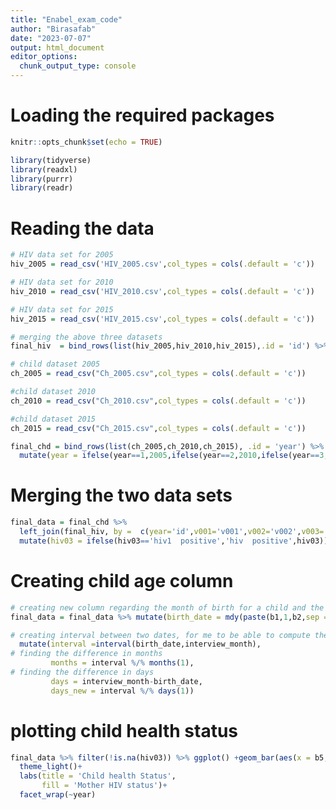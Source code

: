 ```yaml
---
title: "Enabel_exam_code"
author: "Birasafab"
date: "2023-07-07"
output: html_document
editor_options: 
  chunk_output_type: console
---
```


# Loading the required packages
```r
knitr::opts_chunk$set(echo = TRUE)

library(tidyverse)
library(readxl)
library(purrr)
library(readr)
```

# Reading the data
```r
# HIV data set for 2005
hiv_2005 = read_csv('HIV_2005.csv',col_types = cols(.default = 'c'))

# HIV data set for 2010
hiv_2010 = read_csv('HIV_2010.csv',col_types = cols(.default = 'c'))

# HIV data set for 2015
hiv_2015 = read_csv('HIV_2015.csv',col_types = cols(.default = 'c'))

# merging the above three datasets
final_hiv  = bind_rows(list(hiv_2005,hiv_2010,hiv_2015),.id = 'id') %>% mutate(id = ifelse(id==1,2005,ifelse(id==2,2010,ifelse(id==3,2015,id))))

# child dataset 2005
ch_2005 = read_csv("Ch_2005.csv",col_types = cols(.default = 'c'))

#child dataset 2010
ch_2010 = read_csv("Ch_2010.csv",col_types = cols(.default = 'c'))

#child dataset 2015
ch_2015 = read_csv("Ch_2015.csv",col_types = cols(.default = 'c'))

final_chd = bind_rows(list(ch_2005,ch_2010,ch_2015), .id = 'year') %>% 
  mutate(year = ifelse(year==1,2005,ifelse(year==2,2010,ifelse(year==3,2015,year))))
```

# Merging the two data sets
```r
final_data = final_chd %>% 
  left_join(final_hiv, by =  c(year='id',v001='v001',v002='v002',v003='v003')) %>% 
  mutate(hiv03 = ifelse(hiv03=='hiv1  positive','hiv  positive',hiv03))
```

# Creating child age column
```r
# creating new column regarding the month of birth for a child and the month of interview
final_data = final_data %>% mutate(birth_date = mdy(paste(b1,1,b2,sep = '/')),interview_month = mdy(paste(v006,1,v007,sep = '/'))) %>% 

# creating interval between two dates, for me to be able to compute the difference in give time objects (month, days, etc.)
  mutate(interval =interval(birth_date,interview_month),
# finding the difference in months
         months = interval %/% months(1),
# finding the difference in days
         days = interview_month-birth_date,
         days_new = interval %/% days(1))


```

# plotting child health status
```r
final_data %>% filter(!is.na(hiv03)) %>% ggplot() +geom_bar(aes(x = b5, fill = hiv03))+
  theme_light()+
  labs(title = 'Child health Status',
       fill = 'Mother HIV status')+
  facet_wrap(~year)

```

